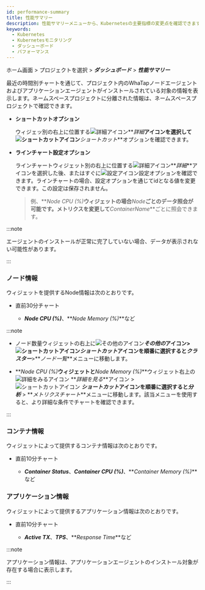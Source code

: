 ```yaml
---
id: performance-summary
title: 性能サマリー
description: 性能サマリーメニューから、Kubernetesの主要指標の変更点を確認できます。
keywords:
  - Kubernetes
  - Kubernetesモニタリング
  - ダッシューボード
  - パフォーマンス
---
```


ホーム画面 > プロジェクトを選択 > **_ダッシュボード_** > **_性能サマリー_**

最近の時間別チャートを通じて、プロジェクト内のWhaTapノードエージェントおよびアプリケーションエージェントがインストールされている対象の情報を表示します。ネームスペースプロジェクトに分離された情報は、ネームスペースプロジェクトで確認できます。 

<ImgLang img='k8s-performance-summary.png' desc='性能概要' />

- **ショートカットオプション**

  ウィジェッ別の右上に位置する![詳細アイコン](/img/ico-more.svg)**_詳細_**アイコンを選択して![ショートカットアイコン](/img/ico-shortcut.svg)**_ショートカット_**オプションを確認できます。

- **ラインチャート設定オプション**

  ラインチャートウィジェット別の右上に位置する![詳細アイコン](/img/ico-more.svg)**_詳細_**アイコンを選択した後、またはすぐに![設定アイコン](/img/ic-setting.svg)設定オプションを確認できます。ラインチャートの場合、設定オプションを通じてidとなる値を変更できます。この設定は保存されません。  

  > 例、**_Node CPU (%)_**ウィジェットの場合**_Node_**ごとのデータ照会が可能です。メトリクスを変更して**_ContainerName_**ごとに照会できます。

:::note 

エージェントのインストールが正常に完了していない場合、データが表示されない可能性があります。 

:::

### ノード情報

ウィジェットを提供するNode情報は次のとおりです。

- 直前30分チャート

  - **_Node CPU (%)_**、**_Node Memory (%)_**など

:::note 

- ノード数量ウィジェットの右上に![その他のアイコン](/img/ico-more.svg)**_その他の_**アイコン>![ショートカットアイコン](/img/ico-shortcut.svg)**_ショートカット_**アイコンを順番に選択すると**_クラスター_**>**_ノード一覧_**メニューに移動します。 

- **_Node CPU (%)_**ウィジェットと**_Node Memory (%)_**ウィジェット右上の![詳細をみるアイコン](/img/ico-more.svg) **_詳細を見る_**アイコン > ![ショートカットアイコン](/img/ico-shortcut.svg) **_ショートカット_**アイコンを順番に選択すると**_分析_** > **_メトリクスチャート_**メニューに移動します。該当メニューを使用すると、より詳細な条件でチャートを確認できます。

:::

### コンテナ情報

ウィジェットによって提供するコンテナ情報は次のとおりです。

- 直前10分チャート

  - **_Container Status_**、**_Container CPU (%)_**、**_Container Memory (%)_**など

### アプリケーション情報

ウィジェットによって提供するアプリケーション情報は次のとおりです。

- 直前10分チャート

  - **_Active TX_**、**_TPS_**、**_Response Time_**など

:::note

アプリケーション情報は、アプリケーションエージェントのインストール対象が存在する場合に表示します。

:::
